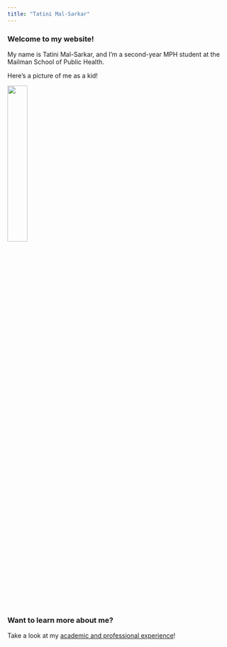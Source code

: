 ```yaml
---
title: "Tatini Mal-Sarkar"
---
```


### Welcome to my website!

My name is Tatini Mal-Sarkar, and I'm a second-year MPH student at the Mailman School of Public Health. 

Here's a picture of me as a kid!


<img src="images/tatini.jpg" style="width:30%">

### Want to learn more about me?

Take a look at my [academic and professional experience](about.html)!

